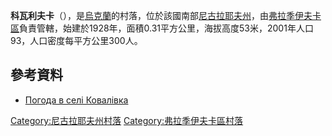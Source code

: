 {{coord|47|38|17|N|30|34|6|E|scale:100000|display=title}}

'''科瓦利夫卡'''（{{lang-uk|Ковалівка}}），是[[烏克蘭|烏克蘭]]的村落，位於該國南部[[尼古拉耶夫州|尼古拉耶夫州]]，由[[弗拉季伊夫卡區|弗拉季伊夫卡區]]負責管轄，始建於1928年，面積0.31平方公里，海拔高度53米，2001年人口93，人口密度每平方公里300人。

==參考資料==
* [http://weather.in.ua/ua/nikolaevskaja/10852 Погода в селі Ковалівка] {{Wayback|url=http://weather.in.ua/ua/nikolaevskaja/10852 |date=20200927115150 }}

[[Category:尼古拉耶夫州村落|Category:尼古拉耶夫州村落]]
[[Category:弗拉季伊夫卡區村落|Category:弗拉季伊夫卡區村落]]


{{Mykolaiv-geo-stub}}